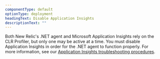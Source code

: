 ```yaml
---
componentType: default
optionType: deployment
headingText: Disable Application Insights
descriptionText: ""  
---
```


Both New Relic's .NET agent and Microsoft Application Insights rely on the CLR Profiler, but only one may be active at a time. You must disable Application Insights in order for the .NET agent to function properly. For more information, see our [Application Insights troubleshooting procedures](/docs/agents/net-agent/azure-troubleshooting/net-profiler-conflict-microsoft-application-insights).
